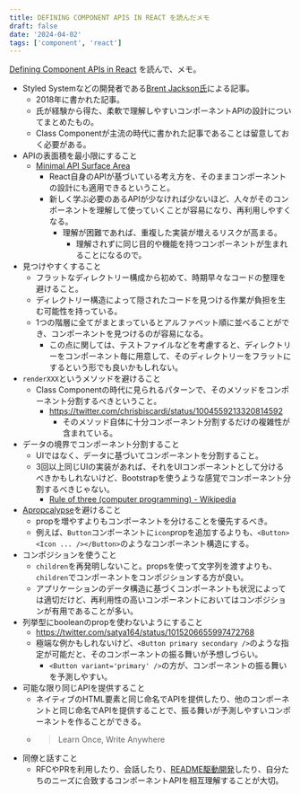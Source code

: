 ```yaml
---
title: DEFINING COMPONENT APIS IN REACT を読んだメモ
draft: false
date: '2024-04-02'
tags: ['component', 'react']
---
```


[Defining Component APIs in React](https://jxnblk.com/blog/defining-component-apis-in-react/) を読んで、メモ。

- Styled Systemなどの開発者である[Brent Jackson氏](https://github.com/jxnblk)による記事。
  - 2018年に書かれた記事。
  - 氏が経験から得た、柔軟で理解しやすいコンポーネントAPIの設計についてまとめたもの。
  - Class Componentが主流の時代に書かれた記事であることは留意しておく必要がある。
- APIの表面積を最小限にすること
  - [Minimal API Surface Area](https://2014.jsconf.eu/speakers/sebastian-markbage-minimal-api-surface-area-learning-patterns-instead-of-frameworks.html)
    - React自身のAPIが基づいている考え方を、そのままコンポーネントの設計にも適用できるということ。
    - 新しく学ぶ必要のあるAPIが少なければ少ないほど、人々がそのコンポーネントを理解して使っていくことが容易になり、再利用しやすくなる。
      - 理解が困難であれば、重複した実装が増えるリスクが高まる。
        - 理解されずに同じ目的や機能を持つコンポーネントが生まれることになるので。
- 見つけやすくすること
  - フラットなディレクトリー構成から初めて、時期早々なコードの整理を避けること。
  - ディレクトリー構造によって隠されたコードを見つける作業が負担を生む可能性を持っている。
  - 1つの階層に全てがまとまっているとアルファベット順に並べることができ、コンポーネントを見つけるのが容易になる。
    - この点に関しては、テストファイルなどを考慮すると、ディレクトリーをコンポーネント毎に用意して、そのディレクトリーをフラットにするという形でも良いかもしれない。
- `renderXXX`というメソッドを避けること
  - Class Componentの時代に見られるパターンで、そのメソッドをコンポーネント分割するべきということ。
    - https://twitter.com/chrisbiscardi/status/1004559213320814592
      - そのメソッド自体に十分コンポーネント分割するだけの複雑性が含まれている。
- データの境界でコンポーネント分割すること
  - UIではなく、データに基づいてコンポーネントを分割すること。
  - 3回以上同じUIの実装があれば、それをUIコンポーネントとして分けるべきかもしれないけど、Bootstrapを使うような感覚でコンポーネント分割するべきじゃない。
    - [Rule of three (computer programming) - Wikipedia](<https://en.wikipedia.org/wiki/Rule_of_three_(computer_programming)>)
- [Apropcalypse](https://speakerdeck.com/jenncreighton/the-how-and-why-of-flexible-react-components-289aa486-464a-4dea-b89a-6f92d0af6606?slide=10)を避けること
  - propを増やすよりもコンポーネントを分けることを優先するべき。
  - 例えば、`Button`コンポーネントに`icon`propを追加するよりも、`<Button><Icon ... /></Button>`のようなコンポーネント構造にする。
- コンポジションを使うこと
  - `children`を再発明しないこと。propsを使って文字列を渡すよりも、`children`でコンポーネントをコンポジションする方が良い。
  - アプリケーションのデータ構造に基づくコンポーネントも状況によっては適切だけど、再利用性の高いコンポーネントにおいてはコンポジションが有用であることが多い。
- 列挙型にbooleanのpropを使わないようにすること
  - https://twitter.com/satya164/status/1015206655997472768
  - 極端な例かもしれないけど、`<Button primary secondary />`のような指定が可能だと、そのコンポーネントの振る舞いが予想しづらい。
    - `<Button variant='primary' />`の方が、コンポーネントの振る舞いを予測しやすい。
- 可能な限り同じAPIを提供すること
  - ネイティブのHTML要素と同じ命名でAPIを提供したり、他のコンポーネントと同じ命名でAPIを提供することで、振る舞いが予測しやすいコンポーネントを作ることができる。
  - > Learn Once, Write Anywhere
- 同僚と話すこと
  - RFCやPRを利用したり、会話したり、[README駆動開発](https://ponyfoo.com/articles/readme-driven-development)したり、自分たちのニーズに合致するコンポーネントAPIを相互理解することが大切。
